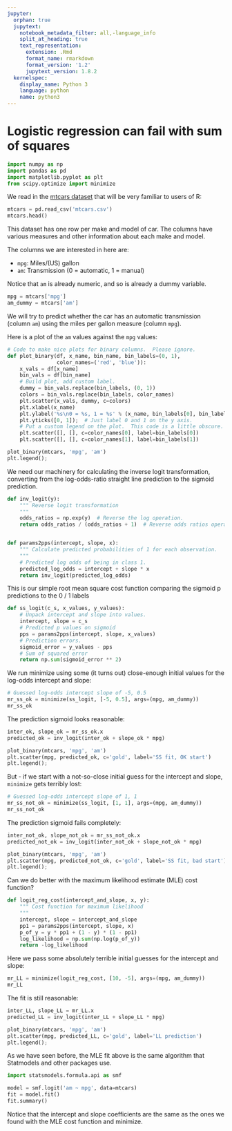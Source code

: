 ```yaml
---
jupyter:
  orphan: true
  jupytext:
    notebook_metadata_filter: all,-language_info
    split_at_heading: true
    text_representation:
      extension: .Rmd
      format_name: rmarkdown
      format_version: '1.2'
      jupytext_version: 1.8.2
  kernelspec:
    display_name: Python 3
    language: python
    name: python3
---
```


# Logistic regression can fail with sum of squares

```python
import numpy as np
import pandas as pd
import matplotlib.pyplot as plt
from scipy.optimize import minimize
```

We read in the [mtcars
dataset](https://www.rdocumentation.org/packages/datasets/versions/3.6.2/topics/mtcars)
that will be very familiar to users of R:

```python
mtcars = pd.read_csv('mtcars.csv')
mtcars.head()
```

This dataset has one row per make and model of car.  The columns have various measures and other information about each make and model.

The columns we are interested in here are:

* `mpg`: Miles/(US) gallon
* `am`: Transmission (0 = automatic, 1 = manual)

Notice that `am` is already numeric, and so is already a dummy variable.

```python
mpg = mtcars['mpg']
am_dummy = mtcars['am']
```

We will try to predict whether the car has an automatic transmission (column
`am`) using the miles per gallon measure (column `mpg`).

Here is a plot of the `am` values against the `mpg` values:

```python
# Code to make nice plots for binary columns.  Please ignore.
def plot_binary(df, x_name, bin_name, bin_labels=(0, 1),
                color_names=('red', 'blue')):
    x_vals = df[x_name]
    bin_vals = df[bin_name]
    # Build plot, add custom label.
    dummy = bin_vals.replace(bin_labels, (0, 1))
    colors = bin_vals.replace(bin_labels, color_names)
    plt.scatter(x_vals, dummy, c=colors)
    plt.xlabel(x_name)
    plt.ylabel('%s\n0 = %s, 1 = %s' % (x_name, bin_labels[0], bin_labels[1]))
    plt.yticks([0, 1]);  # Just label 0 and 1 on the y axis.
    # Put a custom legend on the plot.  This code is a little obscure.
    plt.scatter([], [], c=color_names[0], label=bin_labels[0])
    plt.scatter([], [], c=color_names[1], label=bin_labels[1])
```

```python
plot_binary(mtcars, 'mpg', 'am')
plt.legend();
```

We need our machinery for calculating the inverse logit transformation,
converting from the log-odds-ratio straight line prediction to the sigmoid
prediction.

```python
def inv_logit(y):
    """ Reverse logit transformation
    """
    odds_ratios = np.exp(y)  # Reverse the log operation.
    return odds_ratios / (odds_ratios + 1)  # Reverse odds ratios operation.


def params2pps(intercept, slope, x):
    """ Calculate predicted probabilities of 1 for each observation.
    """
    # Predicted log odds of being in class 1.
    predicted_log_odds = intercept + slope * x
    return inv_logit(predicted_log_odds)
```

This is our simple root mean square cost function comparing the sigmoid p predictions to the 0 / 1 labels

```python
def ss_logit(c_s, x_values, y_values):
    # Unpack intercept and slope into values.
    intercept, slope = c_s
    # Predicted p values on sigmoid
    pps = params2pps(intercept, slope, x_values)
    # Prediction errors.
    sigmoid_error = y_values - pps
    # Sum of squared error
    return np.sum(sigmoid_error ** 2)
```

We run minimize using some (it turns out) close-enough initial values for the
log-odds intercept and slope:

```python
# Guessed log-odds intercept slope of -5, 0.5
mr_ss_ok = minimize(ss_logit, [-5, 0.5], args=(mpg, am_dummy))
mr_ss_ok
```

The prediction sigmoid looks reasonable:

```python
inter_ok, slope_ok = mr_ss_ok.x
predicted_ok = inv_logit(inter_ok + slope_ok * mpg)
```

```python
plot_binary(mtcars, 'mpg', 'am')
plt.scatter(mpg, predicted_ok, c='gold', label='SS fit, OK start')
plt.legend();
```

But - if we start with a not-so-close initial guess for the intercept and slope, `minimize` gets terribly lost:

```python
# Guessed log-odds intercept slope of 1, 1
mr_ss_not_ok = minimize(ss_logit, [1, 1], args=(mpg, am_dummy))
mr_ss_not_ok
```

The prediction sigmoid fails completely:

```python
inter_not_ok, slope_not_ok = mr_ss_not_ok.x
predicted_not_ok = inv_logit(inter_not_ok + slope_not_ok * mpg)
```

```python
plot_binary(mtcars, 'mpg', 'am')
plt.scatter(mpg, predicted_not_ok, c='gold', label='SS fit, bad start')
plt.legend();
```

Can we do better with the maximum likelihood estimate (MLE) cost function?

```python
def logit_reg_cost(intercept_and_slope, x, y):
    """ Cost function for maximum likelihood
    """
    intercept, slope = intercept_and_slope
    pp1 = params2pps(intercept, slope, x)
    p_of_y = y * pp1 + (1 - y) * (1 - pp1)
    log_likelihood = np.sum(np.log(p_of_y))
    return -log_likelihood
```

Here we pass some absolutely terrible initial guesses for the intercept and slope:

```python
mr_LL = minimize(logit_reg_cost, [10, -5], args=(mpg, am_dummy))
mr_LL
```

The fit is still reasonable:

```python
inter_LL, slope_LL = mr_LL.x
predicted_LL = inv_logit(inter_LL + slope_LL * mpg)
```

```python
plot_binary(mtcars, 'mpg', 'am')
plt.scatter(mpg, predicted_LL, c='gold', label='LL prediction')
plt.legend();
```

As we have seen before, the MLE fit above is the same algorithm that
Statmodels and other packages use.

```python
import statsmodels.formula.api as smf
```

```python
model = smf.logit('am ~ mpg', data=mtcars)
fit = model.fit()
fit.summary()
```

Notice that the intercept and slope coefficients are the same as the ones we
found with the MLE cost function and minimize.
